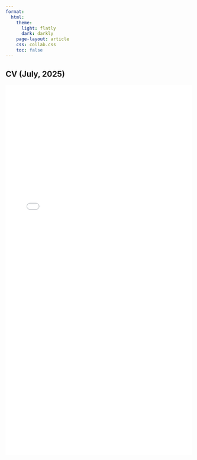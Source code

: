 ```yaml
---
format:
  html:
    theme:
      light: flatly
      dark: darkly
    page-layout: article
    css: collab.css
    toc: false
---
```


::: page-header
# CV (July, 2025)
:::

![](CV_Bhattacharyya.pdf){width="100%" height="1000px"}
